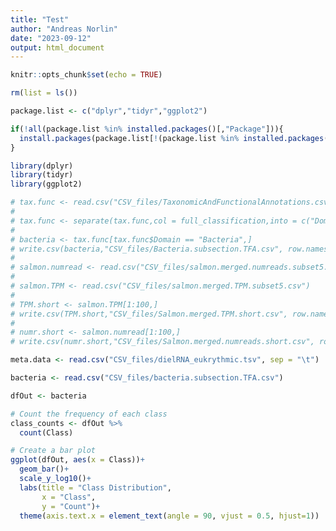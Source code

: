```yaml
---
title: "Test"
author: "Andreas Norlin"
date: "2023-09-12"
output: html_document
---
```


```r
knitr::opts_chunk$set(echo = TRUE)

rm(list = ls())

package.list <- c("dplyr","tidyr","ggplot2")

if(!all(package.list %in% installed.packages()[,"Package"])){
  install.packages(package.list[!(package.list %in% installed.packages()[,"Package"])])
}

library(dplyr)
library(tidyr)
library(ggplot2)

# tax.func <- read.csv("CSV_files/TaxonomicAndFunctionalAnnotations.csv", sep = "\t")
# 
# tax.func <- separate(tax.func,col = full_classification,into = c("Domain","Supergroup","Division","Class","Order","Family","Genus","Species"), sep = ";", remove = FALSE)
# 
# bacteria <- tax.func[tax.func$Domain == "Bacteria",]
# write.csv(bacteria,"CSV_files/Bacteria.subsection.TFA.csv", row.names = F)
# 
# salmon.numread <- read.csv("CSV_files/salmon.merged.numreads.subset5.csv")
# 
# salmon.TPM <- read.csv("CSV_files/salmon.merged.TPM.subset5.csv")
# 
# TPM.short <- salmon.TPM[1:100,]
# write.csv(TPM.short,"CSV_files/Salmon.merged.TPM.short.csv", row.names = F)
# 
# numr.short <- salmon.numread[1:100,]
# write.csv(numr.short,"CSV_files/Salmon.merged.numreads.short.csv", row.names = F)

meta.data <- read.csv("CSV_files/dielRNA_eukrythmic.tsv", sep = "\t")

bacteria <- read.csv("CSV_files/bacteria.subsection.TFA.csv")

```


```r

dfOut <- bacteria

# Count the frequency of each class
class_counts <- dfOut %>%
  count(Class)

# Create a bar plot
ggplot(dfOut, aes(x = Class))+
  geom_bar()+
  scale_y_log10()+
  labs(title = "Class Distribution",
       x = "Class",
       y = "Count")+
  theme(axis.text.x = element_text(angle = 90, vjust = 0.5, hjust=1))


```


